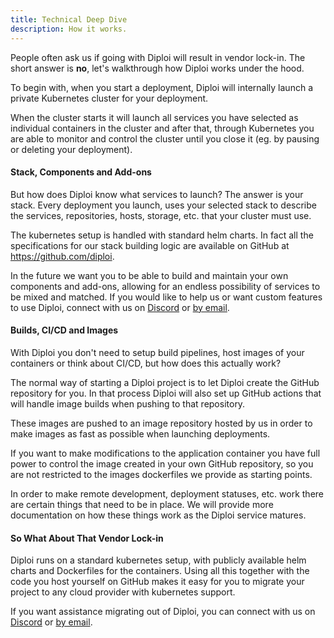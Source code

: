 ```yaml
---
title: Technical Deep Dive
description: How it works.
---
```


People often ask us if going with Diploi will result in vendor lock-in. The short answer is **no**, let's walkthrough how Diploi works under the hood.

To begin with, when you start a deployment, Diploi will internally launch a private Kubernetes cluster for your deployment.

When the cluster starts it will launch all services you have selected as individual containers in the cluster and after that, through Kubernetes you are able to monitor and control the cluster until you close it (eg. by pausing or deleting your deployment).

#### Stack, Components and Add-ons

But how does Diploi know what services to launch? The answer is your stack. Every deployment you launch, uses your selected stack to describe the services, repositories, hosts, storage, etc. that your cluster must use.

The kubernetes setup is handled with standard helm charts. In fact all the specifications for our stack building logic are available on GitHub at https://github.com/diploi.

In the future we want you to be able to build and maintain your own components and add-ons, allowing for an endless possibility of services to be mixed and matched. If you would like to help us or want custom features to use Diploi, connect with us on <a href="https://discord.gg/vvgQxVjC8G" target="_blank">Discord</a> or [by email](mailto:hello@diploi.com).

#### Builds, CI/CD and Images

With Diploi you don't need to setup build pipelines, host images of your containers or think about CI/CD, but how does this actually work?

The normal way of starting a Diploi project is to let Diploi create the GitHub repository for you. In that process Diploi will also set up GitHub actions that will handle image builds when pushing to that repository.

These images are pushed to an image repository hosted by us in order to make images as fast as possible when launching deployments.

If you want to make modifications to the application container you have full power to control the image created in your own GitHub repository, so you are not restricted to the images dockerfiles we provide as starting points.

In order to make remote development, deployment statuses, etc. work there are certain things that need to be in place. We will provide more documentation on how these things work as the Diploi service matures.

#### So What About That Vendor Lock-in

Diploi runs on a standard kubernetes setup, with publicly available helm charts and Dockerfiles for the containers. Using all this together with the code you host yourself on GitHub makes it easy for you to migrate your project to any cloud provider with kubernetes support.

If you want assistance migrating out of Diploi, you can connect with us on <a href="https://discord.gg/vvgQxVjC8G" target="_blank">Discord</a> or [by email](mailto:hello@diploi.com).